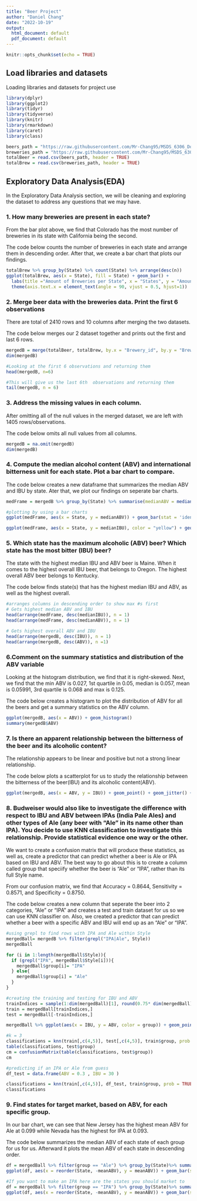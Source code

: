 ```yaml
---
title: "Beer Project"
author: "Daniel Chang"
date: "2022-10-19"
output:
  html_document: default
  pdf_document: default
---
```


```r
knitr::opts_chunk$set(echo = TRUE)
```

## Load libraries and datasets

Loading libraries and datasets for project use

```r
library(dplyr)
library(ggplot2)
library(tidyr)
library(tidyverse)
library(knitr)
library(rmarkdown)
library(caret)
library(class)

beers_path = "https://raw.githubusercontent.com/Mr-Chang95/MSDS_6306_Doing-Data-Science/Master/Unit%208%20and%209%20Case%20Study%201/Beers.csv"
breweries_path = "https://raw.githubusercontent.com/Mr-Chang95/MSDS_6306_Doing-Data-Science/Master/Unit%208%20and%209%20Case%20Study%201/Breweries.csv"
totalBeer = read.csv(beers_path, header = TRUE)
totalBrew = read.csv(breweries_path, header = TRUE)
```

## Exploratory Data Analysis(EDA)

In the Exploratory Data Analysis section, we will be cleaning and exploring the dataset to address any questions that we may have.

### 1.	How many breweries are present in each state?
From the bar plot above, we find that Colorado has the most number of breweries in its state with California being the second. 

The code below counts the number of breweries in each state and arrange them in descending order. After that, we create a bar chart that plots our findings. 

```r
totalBrew %>% group_by(State) %>% count(State) %>% arrange(desc(n))
ggplot(totalBrew, aes(x = State), fill = State) + geom_bar() + 
  labs(title ="Amount of Breweries per State", x = "States", y = "Amount of Breweries") + 
  theme(axis.text.x = element_text(angle = 90, vjust = 0.5, hjust=1))
```


### 2.	Merge beer data with the breweries data. Print the first 6 observations 
There are total of 2410 rows and 10 columns after merging the two datasets.

The code below merges our 2 dataset together and prints out the first and last 6 rows. 
```r
mergedB = merge(totalBeer, totalBrew, by.x = "Brewery_id", by.y = "Brew_ID")
dim(mergedB)

#Looking at the first 6 observations and returning them
head(mergedB, n=6)

#This will give us the last 6th  observations and returning them
tail(mergedB, n = 6)
```


### 3. Address the missing values in each column.
After omitting all of the null values in the merged dataset, we are left with 1405 rows/observations.

The code below omits all null values from all columns. 
```r
mergedB = na.omit(mergedB)
dim(mergedB)
```

### 4.	Compute the median alcohol content (ABV) and international bitterness unit for each state. Plot a bar chart to compare.
The code below creates a new dataframe that summarizes the median ABV and IBU by state. Ater that, we plot our findings on seperate bar charts. 
```r
medFrame = mergedB %>% group_by(State) %>% summarise(medianABV = median(ABV), medianIBU = median(IBU))

#plotting by using a bar charts
ggplot(medFrame, aes(x = State, y = medianABV)) + geom_bar(stat = 'identity') + ggtitle("Median ABV per State") + ylab("Median ABV") + theme(axis.text.x = element_text(angle = 90, vjust = 0.5, hjust=1))

ggplot(medFrame, aes(x = State, y = medianIBU), color = "yellow") + geom_bar(stat = 'identity') + ggtitle("Median IBU per State") + ylab("Median IBU") + theme(axis.text.x = element_text(angle = 90, vjust = 0.5, hjust=1))
```

### 5. Which state has the maximum alcoholic (ABV) beer? Which state has the most bitter (IBU) beer?
The state with the highest median IBU and ABV beer is Maine. When it comes to the highest overall IBU beer, that belongs to Oregon. The highest overall ABV beer belongs to Kentucky.  

The code below finds state(s) that has the highest median IBU and ABV, as well as the highest overall.  
```r
#arranges columns in descending order to show max #s first
# Gets highest median ABV and IBU
head(arrange(medFrame, desc(medianIBU)), n = 1)
head(arrange(medFrame, desc(medianABV)), n = 1)

# Gets highest overall ABV and IBU
head(arrange(mergedB, desc(IBU)), n = 1)
head(arrange(mergedB, desc(ABV)), n =1)
```

### 6.Comment on the summary statistics and distribution of the ABV variable
Looking at the histogram distribution, we find that it is right-skewed. Next, we find that the min ABV is 0.027, 1st quartile in 0.05, median is 0.057, mean is 0.05991, 3rd quartile is 0.068 and max is 0.125.

The code below creates a histogram to plot the distribution of ABV for all the beers and get a summary statistics on the ABV column. 
```r
ggplot(mergedB, aes(x = ABV)) + geom_histogram()
summary(mergedB$ABV)
```

### 7. Is there an apparent relationship between the bitterness of the beer and its alcoholic content? 
The relationship appears to be linear and positive but not a strong linear relationship.

The code below plots a scatterplot for us to study the relationship between the bitterness of the beer(IBU) and its alcoholic content(ABV).
```r
ggplot(mergedB, aes(x = ABV, y = IBU)) + geom_point() + geom_jitter() + geom_smooth(se = FALSE)
```
### 8. Budweiser would also like to investigate the difference with respect to IBU and ABV between IPAs (India Pale Ales) and other types of Ale (any beer with “Ale” in its name other than IPA).  You decide to use KNN classification to investigate this relationship.  Provide statistical evidence one way or the other.
We want to create a confusion matrix that will produce these statistics, as well as, create a predictor that can predict whether a beer is Ale or IPA based on IBU and ABV. The best way to go about this is to create a column called group that speciify whether the beer is "Ale" or "IPA", rather than its full Style name. 

From our confusion matrix, we find that Accuracy = 0.8644, Sensitivity = 0.8571, and Specificity = 0.8750.

The code below creates a new column that seperate the beer into 2 categories, "Ale" or "IPA" and creates a test and train dataset for us so we can use KNN classifier on. Also, we created a predictor that can predict whether a beer with a specific ABV and IBU will end up as an "Ale" or "IPA".
```r
#using grepl to find rows with IPA and Ale within Style
mergedBall= mergedB %>% filter(grepl("IPA|Ale", Style))
mergedBall

for (i in 1:length(mergedBall$Style)){
  if (grepl("IPA", mergedBall$Style[i])){
    mergedBall$group[i]= "IPA"
  } else{
    mergedBall$group[i] = "Ale"
  }
}

#creating the training and testing for IBU and ABV 
trainIndices = sample(1:dim(mergedBall)[1], round(0.75* dim(mergedBall)[1]))
train = mergedBall[trainIndices,]
test = mergedBall[-trainIndices,]

mergedBall %>% ggplot(aes(x = IBU, y = ABV, color = group)) + geom_point()

#k = 3
classifications = knn(train[,c(4,5)], test[,c(4,5)], train$group, prob = TRUE, k =3)
table(classifications, test$group)
cm = confusionMatrix(table(classifications, test$group))
cm

#predicting if an IPA or Ale from guess
df_test = data.frame(ABV = 0.3 , IBU = 30 )

classifications = knn(train[,c(4,5)], df_test, train$group, prob = TRUE, k =3)
classifications
```

### 9. Find states for target market, based on ABV, for each specific group. 
In our bar chart, we can see that New Jersey has the highest mean ABV for Ale at 0.099 while Nevada has the highest for IPA at 0.093.  

The code below summarizes the median ABV of each state of each group for us for us. Afterward it plots the mean ABV of each state in descending order.
```r
df = mergedBall %>% filter(group == "Ale") %>% group_by(State)%>% summarise(meanABV = mean(ABV)) %>% arrange(desc(meanABV))
ggplot(df, aes(x = reorder(State, -meanABV), y = meanABV)) + geom_bar(stat = "identity")+ theme(axis.text.x = element_text(angle = 90, vjust = 0.5, hjust=1))

#If you want to make an IPA here are the states you should market to 
df = mergedBall %>% filter(group == "IPA") %>% group_by(State)%>% summarise(meanABV = mean(ABV)) %>% arrange(desc(meanABV))
ggplot(df, aes(x = reorder(State, -meanABV), y = meanABV)) + geom_bar(stat = "identity")+ theme(axis.text.x = element_text(angle = 90, vjust = 0.5, hjust=1))
```
